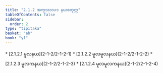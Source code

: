 ```yaml
---
title: "2.1.2 အကုသလပဒ နယစတုက္က"
tableOfContents: false
sidebar:
  order: 2
type: "tipitaka"
basket: "ab"
book: "y1"
---
```



<DynamicBreadcrumb />



<TableOfContents book="y1" section="2.1.2">
* [2.1.2.1 မူလနယ](2-1-2/2-1-2-1)
* [2.1.2.2 မူလမူလနယ](2-1-2/2-1-2-2)
* [2.1.2.3 မူလကနယ](2-1-2/2-1-2-3)
* [2.1.2.4 မူလမူလကနယ](2-1-2/2-1-2-4)
</TableOfContents>
